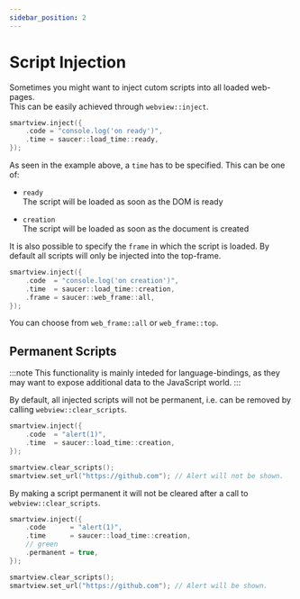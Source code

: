 ```yaml
---
sidebar_position: 2
---
```


# Script Injection

Sometimes you might want to inject cutom scripts into all loaded web-pages.  
This can be easily achieved through `webview::inject`.

```cpp title="Example: Basic Script Injection"
smartview.inject({
    .code = "console.log('on ready')",
    .time = saucer::load_time::ready,
});
```

As seen in the example above, a `time` has to be specified. This can be one of:

* `ready`  
    The script will be loaded as soon as the DOM is ready

* `creation`  
    The script will be loaded as soon as the document is created

It is also possible to specify the `frame` in which the script is loaded. By default all scripts will only be injected into the top-frame.

```cpp title="Example: Script Injection with Frame"
smartview.inject({
    .code  = "console.log('on creation')",
    .time  = saucer::load_time::creation,
    .frame = saucer::web_frame::all, 
});
```

You can choose from `web_frame::all` or `web_frame::top`.

## Permanent Scripts

:::note
This functionality is mainly inteded for language-bindings, as they may want to expose additional data to the JavaScript world.
:::

By default, all injected scripts will not be permanent, i.e. can be removed by calling `webview::clear_scripts`.

```cpp title="Example: Clearing Scripts"
smartview.inject({
    .code  = "alert(1)",
    .time  = saucer::load_time::creation,
});

smartview.clear_scripts();
smartview.set_url("https://github.com"); // Alert will not be shown.
```

By making a script permanent it will not be cleared after a call to `webview::clear_scripts`.

```cpp title="Example: Permanent Script"
smartview.inject({
    .code      = "alert(1)",
    .time      = saucer::load_time::creation,
    // green
    .permanent = true,
});

smartview.clear_scripts();
smartview.set_url("https://github.com"); // Alert will be shown.
```
